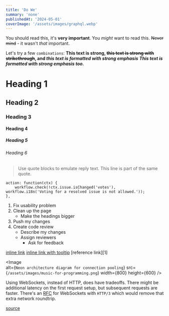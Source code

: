 ```yaml
---
title: 'Do We'
summary: 'none'
publishedAt: '2024-05-01'
coverImage: '/assets/images/graphql.webp'
---
```

You should read this, it's **very important**.
You _might_ want to read this.
~~Never mind~~ - it wasn't _that_ important.

Let's try a few `combinations`:
**This text is strong, ~~this text is strong with strikethrough~~, and _this text is formatted with strong emphasis_**
***This text is formatted with strong emphasis too.***

# Heading 1
## Heading 2
### Heading 3
#### Heading 4
##### Heading 5
###### Heading 6

> Use quote blocks to emulate reply text.
> This line is part of the same quote.

```
action: function(ctx) {
    workflow.check(!ctx.issue.isChanged('votes'), workflow.i18n('Voting for a resolved issue is not allowed.'));
},
```

1. Fix usability problem
2. Clean up the page
   * Make the headings bigger
2. Push my changes
3. Create code review
   * Describe my changes
   * Assign reviewers
     * Ask for feedback

[inline link](https://www.jetbrains.com)
[inline link with tooltip](https://www.jetbrains.com "JetBrains: Development Tools for Professionals and Teams")
[reference link][1]


<StaticTweet id="1611745149788524544" />


<Image   
  alt={`Neon architecture diagram for connection pooling`}
  src={`/assets/images/music-for-programming.png`}
  width={800}
  height={600}
/>

<Callout emoji="💡">

Using WebSockets, instead of HTTP, does have tradeoffs. There might be additional latency on the first request setup, but subsequent requests are faster. There's an [RFC](https://www.rfc-editor.org/rfc/rfc9220.pdf) for WebSockets with `HTTP/3` which would remove that extra network roundtrip.

</Callout>


[source](https://hackteam.io/blog/do-need-graphql-now-react-server-components/)
